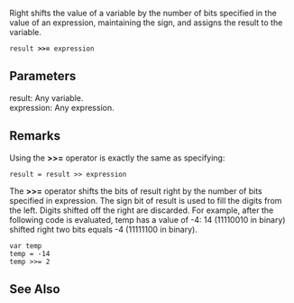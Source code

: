 Right shifts the value of a variable by the number of bits specified in the value of an expression, maintaining the sign, and assigns the result to the variable.

 result '''&gt;&gt;=''' expression

==Parameters==
; result: Any variable.
; expression: Any expression.

==Remarks==
Using the '''&gt;&gt;=''' operator is exactly the same as specifying:

 result = result &gt;&gt; expression
The '''&gt;&gt;=''' operator shifts the bits of result right by the number of bits specified in expression. The sign bit of result is used to fill the digits from the left. Digits shifted off the right are discarded. For example, after the following code is evaluated, temp has a value of -4: 14 (11110010 in binary) shifted right two bits equals -4 (11111100 in binary).

 var temp
 temp = -14
 temp &gt;&gt;= 2

==See Also==

              

              

              

              

              
